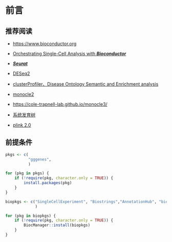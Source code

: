 # 前言 {.unnumbered}

## 推荐阅读

-   <https://www.bioconductor.org>

-   [Orchestrating Single-Cell Analysis with ***Bioconductor***](https://bioconductor.org/books/release/OSCA/)

-   [***Seurat***](https://satijalab.org/seurat/)

-   [DESeq2](https://bioconductor.org/packages/release/bioc/vignettes/DESeq2/inst/doc/DESeq2.html)

-   [clusterProfiler、Disease Ontology Semantic and Enrichment analysis](https://yulab-smu.top/biomedical-knowledge-mining-book/)

-   [monocle2](https://cole-trapnell-lab.github.io/monocle-release/docs/)

-   <https://cole-trapnell-lab.github.io/monocle3/>

-   [系统发育树](https://yulab-smu.top/treedata-book/)

-   [plink 2.0](https://www.cog-genomics.org/plink/2.0/)

## 前提条件

```r
pkgs <- c(
          "gggenes",
          )

for (pkg in pkgs) {
    if (!require(pkg, character.only = TRUE)) {
        install.packages(pkg)
    }
}

biopkgs <- c("SingleCellExperiment", "Biostrings","AnnotationHub", "biomaRt","rtracklayer", "BSgenome","scuttle","scater","scran","biobroom","qvalue","DESeq2","EnhancedVolcano","clusterProfiler"
             )

for (pkg in biopkgs) {
    if (!require(pkg, character.only = TRUE)) {
        BiocManager::install(biopkgs)
    }
}

```
